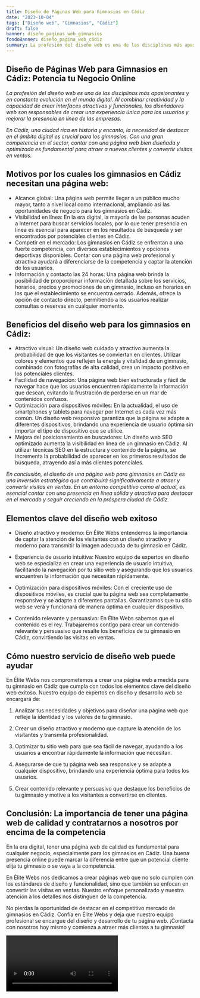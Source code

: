 ```yaml
---
title: Diseño de Páginas Web para Gimnasios en Cádiz
date: "2023-10-04"
tags: ["Diseño web", "Gimnasios", "Cádiz"]
draft: false
banner: diseño_paginas_web_gimnasios
fondoBanner: diseño_pagina_web_cádiz
summary: La profesión del diseño web es una de las disciplinas más apasionantes y en constante evolución en el mundo digital. Al combinar creatividad y la capacidad de crear interfaces atractivas y funcionales, los diseñadores web son responsables de crear una experiencia única para los usuarios y mejorar la presencia en línea de las empresas.
---
```



## Diseño de Páginas Web para Gimnasios en Cádiz: Potencia tu Negocio Online

_La profesión del diseño web es una de las disciplinas más apasionantes y en constante evolución en el mundo digital. Al combinar creatividad y la capacidad de crear interfaces atractivas y funcionales, los diseñadores web son responsables de crear una experiencia única para los usuarios y mejorar la presencia en línea de las empresas._

_En Cádiz, una ciudad rica en historia y encanto, la necesidad de destacar en el ámbito digital es crucial para los gimnasios. Con una gran competencia en el sector, contar con una página web bien diseñada y optimizada es fundamental para atraer a nuevos clientes y convertir visitas en ventas._

## Motivos por los cuales los gimnasios en Cádiz necesitan una página web:

- Alcance global: Una página web permite llegar a un público mucho mayor, tanto a nivel local como internacional, ampliando así las oportunidades de negocio para los gimnasios en Cádiz.
- Visibilidad en línea: En la era digital, la mayoría de las personas acuden a Internet para buscar servicios locales, por lo que tener presencia en línea es esencial para aparecer en los resultados de búsqueda y ser encontrados por potenciales clientes en Cádiz.
- Competir en el mercado: Los gimnasios en Cádiz se enfrentan a una fuerte competencia, con diversos establecimientos y opciones deportivas disponibles. Contar con una página web profesional y atractiva ayudará a diferenciarse de la competencia y captar la atención de los usuarios.
- Información y contacto las 24 horas: Una página web brinda la posibilidad de proporcionar información detallada sobre los servicios, horarios, precios y promociones de un gimnasio, incluso en horarios en los que el establecimiento se encuentra cerrado. Además, ofrece la opción de contacto directo, permitiendo a los usuarios realizar consultas o reservas en cualquier momento.

## Beneficios del diseño web para los gimnasios en Cádiz:

- Atractivo visual: Un diseño web cuidado y atractivo aumenta la probabilidad de que los visitantes se conviertan en clientes. Utilizar colores y elementos que reflejen la energía y vitalidad de un gimnasio, combinado con fotografías de alta calidad, crea un impacto positivo en los potenciales clientes.
- Facilidad de navegación: Una página web bien estructurada y fácil de navegar hace que los usuarios encuentren rápidamente la información que desean, evitando la frustración de perderse en un mar de contenidos confusos.
- Optimización para dispositivos móviles: En la actualidad, el uso de smartphones y tablets para navegar por Internet es cada vez más común. Un diseño web responsivo garantiza que la página se adapte a diferentes dispositivos, brindando una experiencia de usuario óptima sin importar el tipo de dispositivo que se utilice.
- Mejora del posicionamiento en buscadores: Un diseño web SEO optimizado aumenta la visibilidad en línea de un gimnasio en Cádiz. Al utilizar técnicas SEO en la estructura y contenido de la página, se incrementa la probabilidad de aparecer en los primeros resultados de búsqueda, atrayendo así a más clientes potenciales.

_En conclusión, el diseño de una página web para gimnasios en Cádiz es una inversión estratégica que contribuirá significativamente a atraer y convertir visitas en ventas. En un entorno competitivo como el actual, es esencial contar con una presencia en línea sólida y atractiva para destacar en el mercado y seguir creciendo en la próspera ciudad de Cádiz._

<GifSeo />

<Cta />

## Elementos clave del diseño web exitoso

- Diseño atractivo y moderno: En Élite Webs entendemos la importancia de captar la atención de los visitantes con un diseño atractivo y moderno para transmitir la imagen adecuada de tu gimnasio en Cádiz.

- Experiencia de usuario intuitiva: Nuestro equipo de expertos en diseño web se especializa en crear una experiencia de usuario intuitiva, facilitando la navegación por tu sitio web y asegurando que los usuarios encuentren la información que necesitan rápidamente.

- Optimización para dispositivos móviles: Con el creciente uso de dispositivos móviles, es crucial que tu página web sea completamente responsive y se adapte a diferentes pantallas. Garantizamos que tu sitio web se verá y funcionará de manera óptima en cualquier dispositivo.

- Contenido relevante y persuasivo: En Élite Webs sabemos que el contenido es el rey. Trabajaremos contigo para crear un contenido relevante y persuasivo que resalte los beneficios de tu gimnasio en Cádiz, convirtiendo las visitas en ventas.

## Cómo nuestro servicio de diseño web puede ayudar

En Élite Webs nos comprometemos a crear una página web a medida para tu gimnasio en Cádiz que cumpla con todos los elementos clave del diseño web exitoso. Nuestro equipo de expertos en diseño y desarrollo web se encargará de:

1. Analizar tus necesidades y objetivos para diseñar una página web que refleje la identidad y los valores de tu gimnasio.

2. Crear un diseño atractivo y moderno que capture la atención de los visitantes y transmita profesionalidad.

3. Optimizar tu sitio web para que sea fácil de navegar, ayudando a los usuarios a encontrar rápidamente la información que necesitan.

4. Asegurarse de que tu página web sea responsive y se adapte a cualquier dispositivo, brindando una experiencia óptima para todos los usuarios.

5. Crear contenido relevante y persuasivo que destaque los beneficios de tu gimnasio y motive a los visitantes a convertirse en clientes.

## Conclusión: La importancia de tener una página web de calidad y contratarnos a nosotros por encima de la competencia

En la era digital, tener una página web de calidad es fundamental para cualquier negocio, especialmente para los gimnasios en Cádiz. Una buena presencia online puede marcar la diferencia entre que un potencial cliente elija tu gimnasio o se vaya a la competencia.

En Élite Webs nos dedicamos a crear páginas web que no solo cumplen con los estándares de diseño y funcionalidad, sino que también se enfocan en convertir las visitas en ventas. Nuestro enfoque personalizado y nuestra atención a los detalles nos distinguen de la competencia.

No pierdas la oportunidad de destacar en el competitivo mercado de gimnasios en Cádiz. Confía en Élite Webs y deja que nuestro equipo profesional se encargue del diseño y desarrollo de tu página web. ¡Contacta con nosotros hoy mismo y comienza a atraer más clientes a tu gimnasio!

<Video />

<CtaBot job="Gimnasios" city="Cádiz" />

<Gmaps query="Cádiz+españa+maps" />
